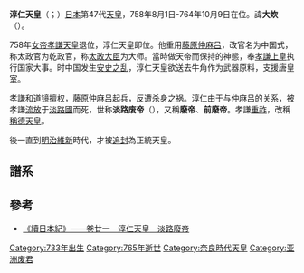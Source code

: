 {{基礎情報 天皇
| 名  =<center>淳仁天皇
| 代数=第47
| 画像=
| 説明=
| 在位=758年8月1日-764年10月9日（{{age in years and days|758|8|1|764|10|9|age=no}}）
| 時代=[[奈良時代|奈良時代]]
| 年號=[[天平寶字|天平寶字]]
| 首都=[[平城京|平城京]]
| 皇居=平城宮
| 諱　=大炊
| 幼称=
| 別名=淡路廢帝
| 印　=
| 出生年=([[天平_(聖武天皇)|天平 (聖武天皇)]]5年)<br />733年
| 出生地=
| 逝世年=([[天平神護|天平神護]]元年十月廿三日)<br />765年11月10日(32歲)
| 逝世地=
| 陵墓=淡路陵
| 前任=[[孝謙天皇|孝謙天皇]]
| 繼任=[[稱德天皇|稱德天皇]]（孝謙復辟）
| 皇后=
| 父親=[[舍人親王|舍人親王]]
| 母親=當麻真人山背
|}}
'''淳仁天皇'''（{{jpn|j=淳仁天皇|hg=じゅんにんてんのう|rm=Junnin Tennō}}；{{bd|733年||765年|11月10日|catIdx=C淳}}）[[日本|日本]]第47代[[天皇|天皇]]，758年8月1日-764年10月9日在位。諱'''大炊'''（{{jpn|j=大炊|hg=おおい|rm=Ōi}}）。

758年[[女帝|女帝]][[孝謙天皇|孝謙天皇]]退位，淳仁天皇即位。他重用[[藤原仲麻吕|藤原仲麻吕]]，改官名为中国式，称太政官为乾政官，称[[太政大臣|太政大臣]]为大师。當時做天帝而保持的神態，奉[[孝谦天皇|孝謙上皇]]执行国家大事。时中国发生[[安史之乱|安史之乱]]，淳仁天皇欲送去牛角作为武器原料，支援唐皇室。

孝謙和[[道镜|道镜]]擅权，[[藤原仲麻吕|藤原仲麻吕]]起兵，反遭杀身之祸。淳仁由于与仲麻吕的关系，被孝謙[[流放|流放]]于[[淡路國|淡路國]]而死，世称'''淡路废帝'''（{{jpn|j=淡路廃帝|hg=あわじはいたい|rm=Awaji Haitai}}），又稱'''廢帝'''、'''前廢帝'''。孝謙[[復辟|重祚]]，改稱[[稱德天皇|稱德天皇]]。

後一直到[[明治維新|明治維新]]時代，才被[[追封|追封]]為正統天皇。

==譜系==
{{日本皇室白鳳奈良時代}}

==參考==
*[https://web.archive.org/web/20060501042409/http://applepig.idv.tw/kuon/furu/text/syokki/syokki21.htm 《續日本紀》——卷廿一　淳仁天皇　淡路廢帝]

{{日本天皇|[[孝谦天皇|孝谦天皇]]|[[称德天皇|称德天皇]]}}
{{日本歷代天皇}}

{{Authority control}}
{{日本天皇小作品}}

[[Category:733年出生|Category:733年出生]]
[[Category:765年逝世|Category:765年逝世]]
[[Category:奈良時代天皇|Category:奈良時代天皇]]
[[Category:亚洲废君|Category:亚洲废君]]